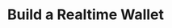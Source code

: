 ---
title: "Build a Realtime Wallet"
description: "Create a multichain wallet that displays realtime balances, transactions, and NFTs using Dune's sim APIs and Express.js"
sidebarTitle: "Show NFTs/Collectibles"
---